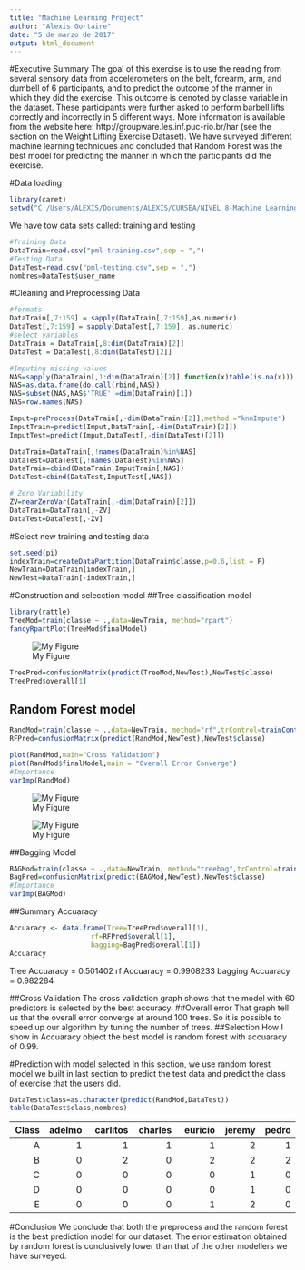 ```yaml
---
title: "Machine Learning Project"
author: "Alexis Gortaire"
date: "5 de marzo de 2017"
output: html_document
---
```

#Executive Summary
The goal of this exercise is to use the reading from several sensory data from accelerometers on the belt, forearm, arm, and dumbell of 6 participants, and to predict the outcome of the manner in which they did the exercise. This outcome is denoted by classe variable in the dataset. These participants were further asked to perform barbell lifts correctly and incorrectly in 5 different ways. More information is available from the website here: http://groupware.les.inf.puc-rio.br/har (see the section on the Weight Lifting Exercise Dataset). We have surveyed different machine learning techniques and concluded that Random Forest was the best model for predicting the manner in which the participants did the exercise.

#Data loading 
```r
library(caret)
setwd("C:/Users/ALEXIS/Documents/ALEXIS/CURSEA/NIVEL 8-Machine Learning/Proyecto")
```
We have tow data sets called: training and testing
```r
#Training Data
DataTrain=read.csv("pml-training.csv",sep = ",")
#Testing Data
DataTest=read.csv("pml-testing.csv",sep = ",")
nombres=DataTest$user_name
```

#Cleaning and Preprocessing Data
```r
#formats
DataTrain[,7:159] = sapply(DataTrain[,7:159],as.numeric) 
DataTest[,7:159] = sapply(DataTest[,7:159], as.numeric) 
#select variables
DataTrain = DataTrain[,8:dim(DataTrain)[2]]
DataTest = DataTest[,8:dim(DataTest)[2]]

#Imputing missing values
NAS=sapply(DataTrain[,1:dim(DataTrain)[2]],function(x)table(is.na(x)))
NAS=as.data.frame(do.call(rbind,NAS))
NAS=subset(NAS,NAS$'TRUE'!=dim(DataTrain)[1])
NAS=row.names(NAS)

Imput=preProcess(DataTrain[,-dim(DataTrain)[2]],method ="knnImpute")
ImputTrain=predict(Imput,DataTrain[,-dim(DataTrain)[2]])
ImputTest=predict(Imput,DataTest[,-dim(DataTest)[2]])

DataTrain=DataTrain[,!names(DataTrain)%in%NAS]
DataTest=DataTest[,!names(DataTest)%in%NAS]
DataTrain=cbind(DataTrain,ImputTrain[,NAS])
DataTest=cbind(DataTest,ImputTest[,NAS])

# Zero Variability
ZV=nearZeroVar(DataTrain[,-dim(DataTrain)[2]])
DataTrain=DataTrain[,-ZV]
DataTest=DataTest[,-ZV]
```

#Select new training and testing data
```r
set.seed(pi)
indexTrain=createDataPartition(DataTrain$classe,p=0.6,list = F)
NewTrain=DataTrain[indexTrain,]
NewTest=DataTrain[-indexTrain,]
```

#Construction and selecction model
##Tree classification model
```r
library(rattle)
TreeMod=train(classe ~ .,data=NewTrain, method="rpart")
fancyRpartPlot(TreeMod$finalModel)
```
![My Figure](tree.png)
```r
TreePred=confusionMatrix(predict(TreeMod,NewTest),NewTest$classe)
TreePred$overall[1]
```

## Random Forest model
```r
RandMod=train(classe ~ .,data=NewTrain, method="rf",trControl=trainControl(method = "cv",number = 3))
RFPred=confusionMatrix(predict(RandMod,NewTest),NewTest$classe)

plot(RandMod,main="Cross Validation")
plot(RandMod$finalModel,main = "Overall Error Converge")
#Importance 
varImp(RandMod)
```
![My Figure](CV.png)

![My Figure](OVConverg.png)

##Bagging Model
```r
BAGMod=train(classe ~ .,data=NewTrain, method="treebag",trControl=trainControl(method = "cv",number = 3))
BagPred=confusionMatrix(predict(BAGMod,NewTest),NewTest$classe)
#Importance 
varImp(BAGMod)
```

##Summary Accuaracy
```r
Accuaracy <- data.frame(Tree=TreePred$overall[1], 
                    rf=RFPred$overall[1], 
                    bagging=BagPred$overall[1])
Accuaracy
```
Tree Accuaracy = 0.501402
rf Accuaracy = 0.9908233
bagging Accuaracy = 0.982284

##Cross Validation
The cross validation graph shows that the model with 60 predictors is selected by the best accuracy.
##Overall error
That graph tell us that the overall error converge at around 100 trees. So it is possible to speed up our algorithm by tuning the number of trees.
##Selection
How I show in Accuaracy object the best model is random forest with accuaracy of 0.99.

#Prediction with model selected
In this section, we use random forest model we built in last section to predict the test data and predict the class of exercise that the users did.

```r
DataTest$class=as.character(predict(RandMod,DataTest))
table(DataTest$class,nombres)
```
| **Class** | **adelmo** | **carlitos** | **charles** | **euricio** | **jeremy** | **pedro**|
|----------:|-----------:|-------------:|------------:|------------:|-----------:|---------:|
|     A     |          1 |            1 |           1 |           1 |          2 |        1 |
|     B     |          0 |            2 |           0 |           2 |          2 |        2 |
|     C     |          0 |            0 |           0 |           0 |          1 |        0 |
|     D     |          0 |            0 |           0 |           0 |          1 |        0 |
|     E     |          0 |            0 |           0 |           1 |          2 |        0 |

#Conclusion
We conclude that both the preprocess and the random forest is the best prediction model for our dataset. The error estimation obtained by random forest is conclusively lower than that of the other modellers we have surveyed. 
